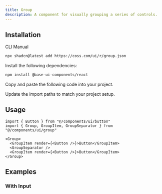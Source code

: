 ```yaml
---
title: Group
description: A component for visually grouping a series of controls.
---
```


<ComponentPreview name="group-demo" />

## Installation

<CodeTabs>

<TabsList>
  <TabsTab value="cli">CLI</TabsTab>
  <TabsTab value="manual">Manual</TabsTab>
</TabsList>
<TabsPanel value="cli">

```bash
npx shadcn@latest add https://coss.com/ui/r/group.json
```

</TabsPanel>

<TabsPanel value="manual">

<Steps>

<Step>Install the following dependencies:</Step>

```bash
npm install @base-ui-components/react
```

<Step>Copy and paste the following code into your project.</Step>

<ComponentSource name="toolbar" title="components/ui/toolbar.tsx" />

<Step>Update the import paths to match your project setup.</Step>

</Steps>

</TabsPanel>

</CodeTabs>

## Usage

```tsx
import { Button } from "@/components/ui/button"
import { Group, GroupItem, GroupSeparator } from "@/components/ui/group"
```

```tsx
<Group>
  <GroupItem render={<Button />}>Button</GroupItem>
  <GroupSeparator />
  <GroupItem render={<Button />}>Button</GroupItem>
</Group>
```

## Examples

### With Input

<ComponentPreview name="group-with-input" />
